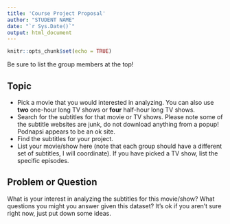```yaml
---
title: 'Course Project Proposal'
author: "STUDENT NAME"
date: "`r Sys.Date()`"
output: html_document
---
```


```r
knitr::opts_chunk$set(echo = TRUE)
```

Be sure to list the group members at the top!

## Topic

- Pick a movie that you would interested in analyzing. You can also use **two** one-hour long TV shows or **four** half-hour long TV shows. 
- Search for the subtitles for that movie or TV shows. Please note some of the subtitle websites are junk, do not download anything from a popup! Podnapsi appears to be an ok site. 
- Find the subtitles for your project.
- List your movie/show here (note that each group should have a different set of subtitles, I will coordinate). If you have picked a TV show, list the specific episodes. 

## Problem or Question

What is your interest in analyzing the subtitles for this movie/show? What questions you might you answer given this dataset? It's ok if you aren't sure right now, just put down some ideas. 
